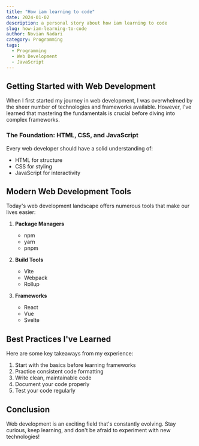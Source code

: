 ```yaml
---
title: "How iam learning to code"
date: 2024-01-02
description: a personal story about how iam learning to code
slug: how-iam-learning-to-code
author: Novian Nadari
category: Programming
tags:
  - Programming
  - Web Development
  - JavaScript
---
```



## Getting Started with Web Development

When I first started my journey in web development, I was overwhelmed by the sheer number of technologies and frameworks available. However, I've learned that mastering the fundamentals is crucial before diving into complex frameworks.

### The Foundation: HTML, CSS, and JavaScript

Every web developer should have a solid understanding of:

- HTML for structure
- CSS for styling
- JavaScript for interactivity

## Modern Web Development Tools

Today's web development landscape offers numerous tools that make our lives easier:

1. **Package Managers**

   - npm
   - yarn
   - pnpm

2. **Build Tools**

   - Vite
   - Webpack
   - Rollup

3. **Frameworks**
   - React
   - Vue
   - Svelte

## Best Practices I've Learned

Here are some key takeaways from my experience:

1. Start with the basics before learning frameworks
2. Practice consistent code formatting
3. Write clean, maintainable code
4. Document your code properly
5. Test your code regularly

## Conclusion

Web development is an exciting field that's constantly evolving. Stay curious, keep learning, and don't be afraid to experiment with new technologies!
